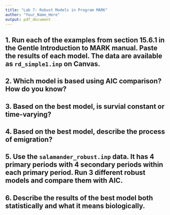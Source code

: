 ```yaml
---
title: "Lab 7: Robust Models in Program MARK"
author: "Your_Name_Here"
output: pdf_document
---
```


## 1. Run each of the examples from section 15.6.1 in the Gentle Introduction to MARK manual. Paste the results of each model. The data are available as `rd_simple1.inp` on Canvas.

## 2. Which model is based using AIC comparison? How do you know?

## 3. Based on the best model, is survial constant or time-varying?

## 4. Based on the best model, describe the process of emigration?

## 5. Use the `salamander_robust.inp` data. It has 4 primary periods with 4 secondary periods within each primary period. Run 3 different robust models and compare them with AIC. 

## 6. Describe the results of the best model both statistically and what it means biologically.

